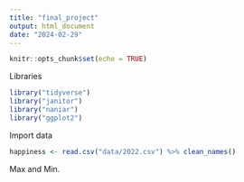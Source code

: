 ```yaml
---
title: "final_project"
output: html_document
date: "2024-02-29"
---
```


```r
knitr::opts_chunk$set(echo = TRUE)
```

Libraries 
```r
library("tidyverse")
library("janitor")
library("naniar")
library("ggplot2")
```


Import data
```r
happiness <- read.csv("data/2022.csv") %>% clean_names()
```

Max and Min. 

